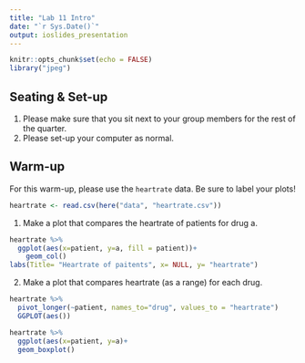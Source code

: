 ```yaml
---
title: "Lab 11 Intro"
date: "`r Sys.Date()`"
output: ioslides_presentation
---
```


```r
knitr::opts_chunk$set(echo = FALSE)
library("jpeg")
```

## Seating & Set-up
1. Please make sure that you sit next to your group members for the rest of the quarter.
2. Please set-up your computer as normal.

## Warm-up
For this warm-up, please use the `heartrate` data. Be sure to label your plots!
```r
heartrate <- read.csv(here("data", "heartrate.csv"))
```

1. Make a plot that compares the heartrate of patients for drug a.
```r
heartrate %>% 
  ggplot(aes(x=patient, y=a, fill = patient))+
    geom_col() 
labs(Title= "Heartrate of paitents", x= NULL, y= "heartrate")

```

2. Make a plot that compares heartrate (as a range) for each drug.
```r
heartrate %>% 
  pivot_longer(~patient, names_to="drug", values_to = "heartrate")
  GGPLOT(aes())
```

```r
heartrate %>% 
  ggplot(aes(x=patient, y=a)+ 
  geom_boxplot()

```

